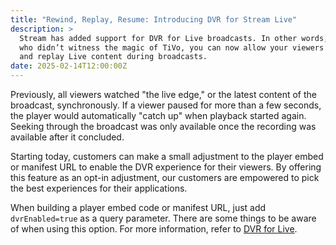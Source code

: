 ```yaml
---
title: "Rewind, Replay, Resume: Introducing DVR for Stream Live"
description: >
  Stream has added support for DVR for Live broadcasts. In other words, for those
  who didn’t witness the magic of TiVo, you can now allow your viewers to rewind
  and replay Live content during broadcasts.
date: 2025-02-14T12:00:00Z
---
```


Previously, all viewers watched "the live edge," or the latest content of the
broadcast, synchronously. If a viewer paused for more than a few seconds,
the player would automatically "catch up" when playback started again. Seeking
through the broadcast was only available once the recording was available after
  it concluded.

Starting today, customers can make a small adjustment to the player
embed or manifest URL to enable the DVR experience for their viewers. By
offering this feature as an opt-in adjustment, our customers are empowered to
pick the best experiences for their applications.

When building a player embed code or manifest URL, just add `dvrEnabled=true` as
a query parameter. There are some things to be aware of when using this option.
For more information, refer to [DVR for Live](/stream/stream-live/dvr-for-live/).
